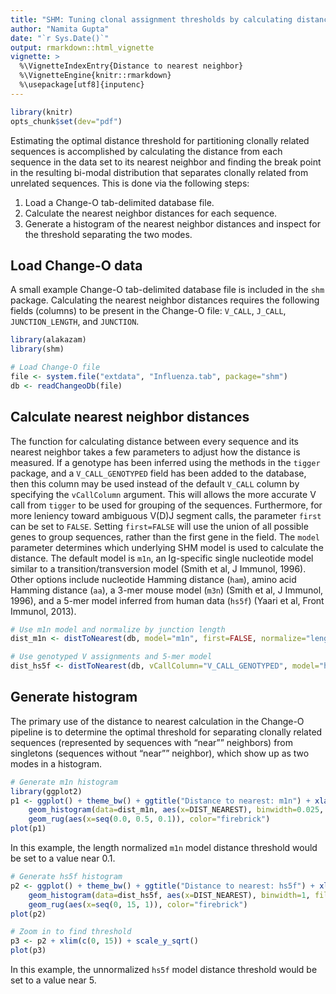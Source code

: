 ```yaml
---
title: "SHM: Tuning clonal assignment thresholds by calculating distance to nearest neighbor"
author: "Namita Gupta"
date: "`r Sys.Date()`"
output: rmarkdown::html_vignette
vignette: >
  %\VignetteIndexEntry{Distance to nearest neighbor}
  %\VignetteEngine{knitr::rmarkdown}
  %\usepackage[utf8]{inputenc}
---
```

```r
library(knitr)
opts_chunk$set(dev="pdf")
```

Estimating the optimal distance threshold for partitioning clonally related 
sequences is accomplished by calculating the distance from each sequence in the 
data set to its nearest neighbor and finding the break point in the resulting 
bi-modal distribution that separates clonally related from unrelated sequences. 
This is done via the following steps:

1. Load a Change-O tab-delimited database file.
2. Calculate the nearest neighbor distances for each sequence.
3. Generate a histogram of the nearest neighbor distances and inspect for the 
   threshold separating the two modes.

Load Change-O data
--------------------------------------------------------------------------------
A small example Change-O tab-delimited database file is included in the `shm` 
package. Calculating the nearest neighbor distances requires the following 
fields (columns) to be present in the Change-O file: `V_CALL`, `J_CALL`, 
`JUNCTION_LENGTH`, and `JUNCTION`.

```r
library(alakazam)
library(shm)

# Load Change-O file
file <- system.file("extdata", "Influenza.tab", package="shm")
db <- readChangeoDb(file)
```

Calculate nearest neighbor distances
--------------------------------------------------------------------------------
The function for calculating distance between every sequence and its nearest
neighbor takes a few parameters to adjust how the distance is measured. If a 
genotype has been inferred using the methods in the `tigger` package, and a 
`V_CALL_GENOTYPED` field has been added to the database, then this column may be 
used instead of the default `V_CALL` column by specifying the `vCallColumn` 
argument. This will allows the more accurate V call from `tigger` to be used for 
grouping of the sequences. Furthermore, for more leniency toward ambiguous 
V(D)J segment calls, the parameter `first` can be set to `FALSE`. Setting 
`first=FALSE` will use the union of all possible genes to group sequences, rather 
than the first gene in the field. The `model` parameter determines which 
underlying SHM model is used to calculate the distance. The default model is 
`m1n`, an Ig-specific single nucleotide model similar to a 
transition/transversion model (Smith et al, J Immunol, 1996). Other options 
include nucleotide Hamming distance (`ham`), amino acid Hamming distance (`aa`), 
a 3-mer mouse model (`m3n`) (Smith et al, J Immunol, 1996), and a 5-mer model 
inferred from human data (`hs5f`) (Yaari et al, Front Immunol, 2013).

```r
# Use m1n model and normalize by junction length
dist_m1n <- distToNearest(db, model="m1n", first=FALSE, normalize="length")

# Use genotyped V assignments and 5-mer model
dist_hs5f <- distToNearest(db, vCallColumn="V_CALL_GENOTYPED", model="hs5f", first=FALSE)
```

Generate histogram
--------------------------------------------------------------------------------
The primary use of the distance to nearest calculation in the Change-O pipeline 
is to determine the optimal threshold for separating clonally related sequences 
(represented by sequences with "near"" neighbors) from singletons (sequences 
without "near"" neighbor), which show up as two modes in a histogram.

```r
# Generate m1n histogram
library(ggplot2)
p1 <- ggplot() + theme_bw() + ggtitle("Distance to nearest: m1n") + xlab("distance") +
    geom_histogram(data=dist_m1n, aes(x=DIST_NEAREST), binwidth=0.025, fill="steelblue", color="white") +
    geom_rug(aes(x=seq(0.0, 0.5, 0.1)), color="firebrick")
plot(p1)
```

In this example, the length normalized `m1n` model distance threshold would be 
set to a value near 0.1.

```r
# Generate hs5f histogram
p2 <- ggplot() + theme_bw() + ggtitle("Distance to nearest: hs5f") + xlab("distance") +
    geom_histogram(data=dist_hs5f, aes(x=DIST_NEAREST), binwidth=1, fill="steelblue", color="white") +
    geom_rug(aes(x=seq(0, 15, 1)), color="firebrick")
plot(p2)

# Zoom in to find threshold
p3 <- p2 + xlim(c(0, 15)) + scale_y_sqrt()
plot(p3)
```

In this example, the unnormalized `hs5f` model distance threshold would be 
set to a value near 5.